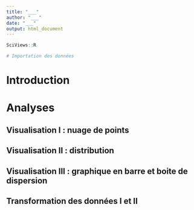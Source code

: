 ```yaml
---
title: "___"
author: "___"
date: "___"
output: html_document
---
```


<!--% Complétez l'entête YAML -->

```r
SciViews::R
```

```r
# Importation des données

```

# Introduction

<!--% Introduisez en quelques phrases le sujet dont traite votre carnet de notes. Vous avez la liberté de décider la thématique qui vous intéresse sur base des données mises à votre disposition. -->

# Analyses

<!--% Un carnet de notes contient une succession de graphiques, de tableaux ou encore d'analyses qui traite du sujet que vous avez décidé de traiter. N'hésitez à pas à tester plusieurs variables. -->

## Visualisation I : nuage de points

<!--% Vous devez proposer au minimum 2 graphiques et au maximum 4 graphiques afin d'explorer les données. Interprétez-les en 2-3 phrases. -->

## Visualisation II : distribution

<!--% Vous devez proposer au minimum 2 graphiques et au maximum 4 graphiques afin d'explorer les données. Interprétez-les en 2-3 phrases. -->

## Visualisation III : graphique en barre et boite de dispersion

<!--% Vous devez proposer au minimum 2 graphiques et au maximum 4 graphiques afin d'explorer les données. Interprétez-les en 2-3 phrases. -->

## Transformation des données I et II

<!--% Vous devez proposer au minimum 2 tableaux et au maximum 4 tableaux qui résument vos données. Interprétez-les en 2-3 phrases. -->
